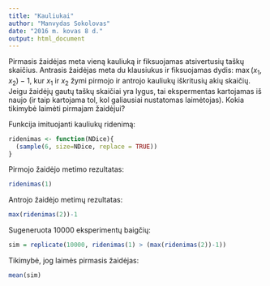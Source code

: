 ```yaml
---
title: "Kauliukai"
author: "Manvydas Sokolovas"
date: "2016 m. kovas 8 d."
output: html_document
---
```


Pirmasis žaidėjas meta vieną kauliuką ir fiksuojamas atsivertusių taškų skaičius. Antrasis žaidėjas meta du klausiukus ir fiksuojamas dydis: $\max(x_1, x_2)-1$, kur $x_1$ ir $x_2$ žymi pirmojo ir antrojo kauliukų iškritusių akių skaičių. Jeigu žaidėjų gautų taškų skaičiai yra lygus, tai ekspermentas kartojamas iš naujo (ir taip kartojama tol, kol galiausiai nustatomas laimėtojas). Kokia tikimybė laimėti pirmajam žaidėjui?

Funkcija imituojanti kauliukų ridenimą:

```r
ridenimas <- function(NDice){
  (sample(6, size=NDice, replace = TRUE))
}
```

Pirmojo žaidėjo metimo rezultatas:

```r
ridenimas(1)
```

Antrojo žaidėjo metimų rezultatas:

```r
max(ridenimas(2))-1
```

Sugeneruota 10000 eksperimentų baigčių:

```r
sim = replicate(10000, ridenimas(1) > (max(ridenimas(2))-1))
```

Tikimybė, jog laimės pirmasis žaidėjas:
```r
mean(sim)
```






